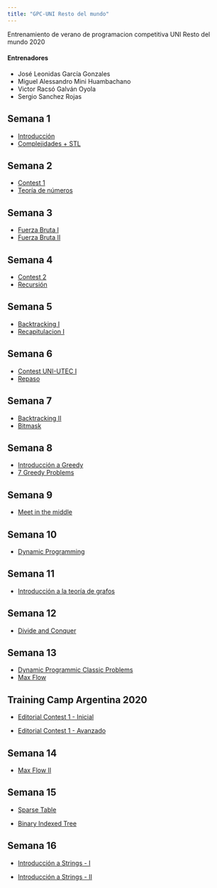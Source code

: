```yaml
---
title: "GPC-UNI Resto del mundo"
---
```


Entrenamiento de verano de programacion competitiva UNI Resto del mundo 2020

#### Entrenadores
- José Leonidas García Gonzales  
- Miguel Alessandro Mini Huambachano  
- Victor Racsó Galván Oyola  
- Sergio Sanchez Rojas  

## Semana 1

- [Introducción](./class-01.html)
- [Complejidades + STL](./class-02.html)

## Semana 2

- [Contest 1](./class-03.html)
- [Teoría de números](./class-04.html)

## Semana 3
- [Fuerza Bruta I](./class-05.html)
- [Fuerza Bruta II](./class-06.html)

## Semana 4
- [Contest 2](./class-07.html)
- [Recursión](./class-08.html)

## Semana 5
- [Backtracking I](./class-09.html)
- [Recapitulacion I](./class-10.html)

## Semana 6
- [Contest UNI-UTEC I](./class-11.html)
- [Repaso](./class-12.html)

## Semana 7
- [Backtracking II](./class-13.html)
- [Bitmask](./class-14.html)

## Semana 8
- [Introducción a Greedy](./class-15.html)
- [7 Greedy Problems](./class-16.html)

## Semana 9
- [Meet in the middle](./class-17.html)

## Semana 10
- [Dynamic Programming](./class-18.html)

## Semana 11
- [Introducción a la teoría de grafos](./class-19.html)

## Semana 12
- [Divide and Conquer](./class-20.html)

## Semana 13
- [Dynamic Programmic Classic Problems](./class-21.html)
- [Max Flow](./class-22.html)

## Training Camp Argentina 2020

- [Editorial Contest 1 - Inicial](./TCAC1-EditorialI.html)

- [Editorial Contest 1 - Avanzado](./TCAC1-EditorialA.html)

## Semana 14

- [Max Flow II](./class-23.html)

## Semana 15

- [Sparse Table](./class-24.html)

- [Binary Indexed Tree](./class-25.html)

## Semana 16

- [Introducción a Strings - I](./class-26.html)

- [Introducción a Strings - II](./class-27.html)
